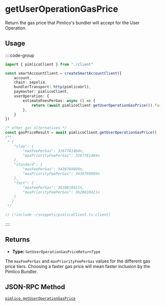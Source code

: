 
<VersionWarning version="0.2" />

# getUserOperationGasPrice

Return the gas price that Pimlico's bundler will accept for the User Operation.

## Usage

::::code-group

```ts [example.ts]
import { pimlicoClient } from "./client"

const smartAccountClient = createSmartAccountClient({
    account,
    chain: sepolia,
    bundlerTransport: http(pimlicoUrl),
    paymaster: pimlicoClient,
    userOperation: {
        estimateFeesPerGas: async () => {
            return (await pimlicoClient.getUserOperationGasPrice()).fast
        },
    }
})

/* other gas alternatives */
const gasPriceResult = await pimlicoClient.getUserOperationGasPrice()
/**
 * {
    "slow": {
        "maxFeePerGas": 3267781404n,
        "maxPriorityFeePerGas": 3267781404n
    },
    "standard": {
        "maxFeePerGas": 3439769899n,
        "maxPriorityFeePerGas": 3439769899n
    },
    "fast": {
        "maxFeePerGas": 3620810421n,
        "maxPriorityFeePerGas": 3620810421n
    }
   }
 */
```

```ts [client.ts]
// [!include ~/snippets/pimlicoClient.ts:client]
```

::::

## Returns

- **Type:** `GetUserOperationGasPriceReturnType`

The `maxFeePerGas` and `maxPriorityFeePerGas` values for the different gas price tiers. Choosing a faster gas price will mean faster inclusion by the Pimlico Bundler.

## JSON-RPC Method

[`pimlico_getUserOperationGasPrice`](/infra/bundler/endpoints/pimlico_getUserOperationGasPrice)
